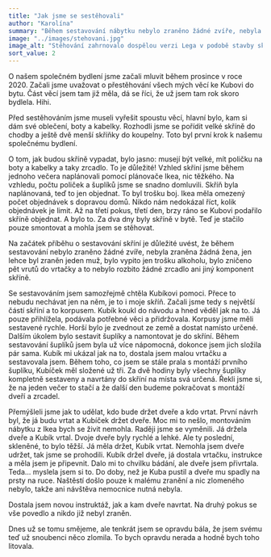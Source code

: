 ```yaml
---
title: "Jak jsme se sestěhovali"
author: "Karolína"
summary: "Během sestavování nábytku nebylo zraněno žádné zvíře, nebyla zraněna žádná žena, jen lehce byl zraněn jeden muž."
image: "../images/stehovani.jpg"
image_alt: "Stěhování zahrnovalo dospělou verzi Lega v podobě stavby skříní z IKEA."
sort_value: 2
---
```


O našem společném bydlení jsme začali mluvit během prosince v roce 2020. Začali jsme uvažovat o přestěhování všech mých věcí ke Kubovi do bytu. Část věcí jsem tam již měla, dá se říci, že už jsem tam rok skoro bydlela. Hihi.

Před sestěhováním jsme museli vyřešit spoustu věcí, hlavní bylo, kam si dám své oblečení, boty a kabelky. Rozhodli jsme se pořídit velké skříně do chodby a ještě dvě menší skříňky do koupelny. Toto byl první krok k našemu společnému bydlení.

O tom, jak budou skříně vypadat, bylo jasno: musejí být velké, mít poličku na boty a kabelky a taky zrcadlo. To je důležité! Vzhled skříní jsme během jednoho večera naplánovali pomocí plánovače Ikea, nic těžkého. Na vzhledu, počtu poliček a šuplíků jsme se snadno domluvili. Skříň byla naplánovaná, teď to jen objednat. To byl trošku boj. Ikea měla omezený počet objednávek s dopravou domů. Nikdo nám nedokázal říct, kolik objednávek je limit. Až na třetí pokus, třetí den, brzy ráno se Kubovi podařilo skříně objednat. A bylo to. Za dva dny byly skříně v bytě. Teď je stačilo pouze smontovat a mohla jsem se stěhovat.

Na začátek příběhu o sestavování skříní je důležité uvést, že během sestavování nebylo zraněno žádné zvíře, nebyla zraněna žádná žena, jen lehce byl zraněn jeden muž, bylo vypito jen trošku alkoholu, bylo zničeno pět vrutů do vrtačky a to nebylo rozbito žádné zrcadlo ani jiný komponent skříně.

Se sestavováním jsem samozřejmě chtěla Kubíkovi pomoci. Přece to nebudu nechávat jen na něm, je to i moje skříň. Začali jsme tedy s největší částí skříní a to korpusem. Kubík koukl do návodu a hned věděl jak na to. Já pouze přihlížela, podávala potřebné věci a přidržovala. Korpusy jsme měli sestavené rychle. Horší bylo je zvednout ze země a dostat namísto určené. Dalším úkolem bylo sestavit šuplíky a namontovat je do skříní. Během sestavování šuplíků jsem byla už více nápomocná, dokonce jsem jich složila pár sama. Kubík mi ukázal jak na to, dostala jsem malou vrtačku a sestavovala jsem. Během toho, co jsem se stále prala s montáží prvního šuplíku, Kubíček měl složené už tři. Za dvě hodiny byly všechny šuplíky kompletně sestaveny a navrtány do skříní na místa svá určená. Řekli jsme si, že na jeden večer to stačí a že další den budeme pokračovat s montáží dveří a zrcadel.

Přemýšleli jsme jak to udělat, kdo bude držet dveře a kdo vrtat. První návrh byl, že já budu vrtat a Kubíček držet dveře. Moc mi to nešlo, montováním nábytku z Ikea bych se živit nemohla. Raději jsme se vyměnili. Já držela dveře a Kubík vrtal. Dvoje dveře byly rychlé a lehké. Ale ty poslední, skleněné, to bylo těžší. Já měla držet, Kubík vrtat. Nemohla jsem dveře udržet, tak jsme se prohodili. Kubík držel dveře, já dostala vrtačku, instrukce a měla jsem je připevnit. Dalo mi to chvilku bádání, ale dveře jsem přivrtala. Teda... myslela jsem si to. Do doby, než je Kuba pustil a dveře mu spadly na prsty na ruce. Naštěstí došlo pouze k malému zranění a nic zlomeného nebylo, takže ani návštěva nemocnice nutná nebyla.

Dostala jsem novou instruktáž, jak a kam dveře navrtat. Na druhý pokus se vše povedlo a nikdo již nebyl zraněn.

Dnes už se tomu smějeme, ale tenkrát jsem se opravdu bála, že jsem svému teď už snoubenci něco zlomila. To bych opravdu nerada a hodně bych toho litovala.
